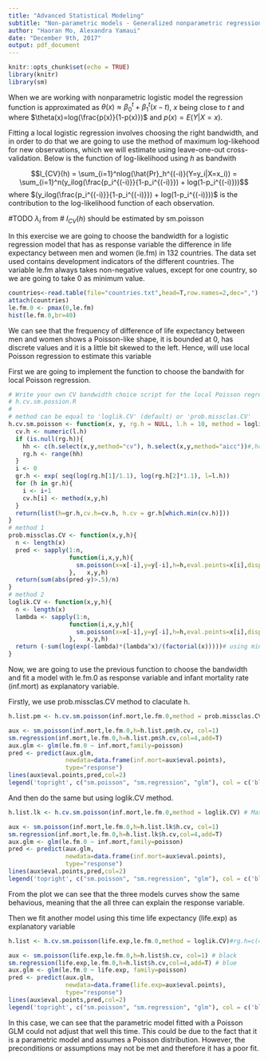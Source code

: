 ```yaml
---
title: "Advanced Statistical Modeling"
subtitle: "Non-parametric models - Generalized nonparametric regression model"
author: "Haoran Mo, Alexandra Yamaui"
date: "December 9th, 2017"
output: pdf_document
---
```


```r
knitr::opts_chunk$set(echo = TRUE)
library(knitr)
library(sm)
```

When we are working with nonparametric logistic model the regression function is approximated as $\theta(x)\approx\beta_0^t+\beta_1^t(x-t)$, $x$ being close to $t$ and where $\theta(x)=log(\frac{p(x)}{1-p(x)})$ and $p(x)=E(Y|X=x)$.

Fitting a local logistic regression involves choosing the right bandwidth, and in order to do that we are going to use the method of maximum log-likehood for new observations, which we will estimate using leave-one-out cross-validation. Below is the function of log-likelihood using $h$ as bandwith

$$l_{CV}(h) = \sum_{i=1}^nlog(\hat{Pr}_h^{(-i)}(Y=y_i|X=x_i)) = \sum_{i=1}^n(y_ilog(\frac{p_i^{(-i)}}{1-p_i^{(-i)}}) + log(1-p_i^{(-i)}))$$
where $(y_ilog(\frac{p_i^{(-i)}}{1-p_i^{(-i)}}) + log(1-p_i^{(-i)}))$ is the contribution to the log-likelihood function of  each observation.

#TODO $\lambda _i$ from
# $l_{CV}(h)$ should be estimated by sm.poisson

In this exercise we are going to choose the bandwidth for a logistic regression model that has as response variable the difference in life expectancy between men and women (le.fm) in 132 countries. The data set used contains development indicators of the different countries. The variable le.fm always takes non-negative values, except for one country, so we are going to take 0 as minimum value.
```r
countries<-read.table(file="countries.txt",head=T,row.names=2,dec=",")
attach(countries)
le.fm.0 <- pmax(0,le.fm)
hist(le.fm.0,br=40)
```

We can see that the frequency of difference of life expectancy between men and women shows a Poisson-like shape, it is bounded at 0, has discrete values and it is a little bit skewed to the left. Hence, will use local Poisson regression to estimate this variable

First we are going to implement the function to choose the bandwith for local Poisson regression.


```r

# Write your own CV bandwidth choice script for the local Poisson regression.
# h.cv.sm.possion.R
#
# method can be equal to 'loglik.CV' (default) or 'prob.missclas.CV'
h.cv.sm.poisson <- function(x, y, rg.h = NULL, l.h = 10, method = loglik.CV){
  cv.h <- numeric(l.h)
  if (is.null(rg.h)){
    hh <- c(h.select(x,y,method="cv"), h.select(x,y,method="aicc"))#,hcv(x,y))
    rg.h <- range(hh)
  }
  i <- 0
  gr.h <- exp( seq(log(rg.h[1]/1.1), log(rg.h[2]*1.1), l=l.h))
  for (h in gr.h){
    i <- i+1
    cv.h[i] <- method(x,y,h)
  }
  return(list(h=gr.h,cv.h=cv.h, h.cv = gr.h[which.min(cv.h)]))
}
# method 1
prob.missclas.CV <- function(x,y,h){
  n <- length(x)
  pred <- sapply(1:n, 
                 function(i,x,y,h){
                   sm.poisson(x=x[-i],y=y[-i],h=h,eval.points=x[i],display="none")$estimate
                 },   x,y,h)
  return(sum(abs(pred-y)>.5)/n)
}
# method 2
loglik.CV <- function(x,y,h){
  n <- length(x)
  lambda <- sapply(1:n, 
                 function(i,x,y,h){
                   sm.poisson(x=x[-i],y=y[-i],h=h,eval.points=x[i],display="none")$estimate
                 },   x,y,h)
  return (-sum(log(exp(-lambda)*(lambda^x)/(factorial(x)))))# using minus here is aim to keep using min later
}
```

Now, we are going to use the previous function to choose the bandwidth and fit a model with le.fm.0 as response variable and infant mortality rate (inf.mort) as explanatory variable.

Firstly, we use prob.missclas.CV method to claculate h.

```r
h.list.pm <- h.cv.sm.poisson(inf.mort,le.fm.0,method = prob.missclas.CV) # Minimizing the probability of misclassification of a new observation

aux <- sm.poisson(inf.mort,le.fm.0,h=h.list.pm$h.cv, col=1)
sm.regression(inf.mort,le.fm.0,h=h.list.pm$h.cv,col=4,add=T)
aux.glm <- glm(le.fm.0 ~ inf.mort,family=poisson)
pred <- predict(aux.glm, 
                newdata=data.frame(inf.mort=aux$eval.points),
                type="response")
lines(aux$eval.points,pred,col=2)
legend('topright', c("sm.poisson", "sm.regression", "glm"), col = c('black', 'blue', 'red'), lty = c(1, 1, 1))
```

And then do the same but using loglik.CV method.
```r
h.list.lk <- h.cv.sm.poisson(inf.mort,le.fm.0,method = loglik.CV) # Maximizing the log-likelihood of a new observation

aux <- sm.poisson(inf.mort,le.fm.0,h=h.list.lk$h.cv, col=1)
sm.regression(inf.mort,le.fm.0,h=h.list.lk$h.cv,col=4,add=T)
aux.glm <- glm(le.fm.0 ~ inf.mort,family=poisson)
pred <- predict(aux.glm, 
                newdata=data.frame(inf.mort=aux$eval.points),
                type="response")
lines(aux$eval.points,pred,col=2)
legend('topright', c("sm.poisson", "sm.regression", "glm"), col = c('black', 'blue', 'red'), lty = c(1, 1, 1))
```

From the plot we can see that the three models curves show the same behavious, meaning that the all three can explain the response variable.

Then we fit another model using this time life expectancy (life.exp) as explanatory variable
```r
h.list <- h.cv.sm.poisson(life.exp,le.fm.0,method = loglik.CV)#rg.h=c(4,11)

aux <- sm.poisson(life.exp,le.fm.0,h=h.list$h.cv, col=1) # black
sm.regression(life.exp,le.fm.0,h=h.list$h.cv,col=4,add=T) # blue
aux.glm <- glm(le.fm.0 ~ life.exp, family=poisson)
pred <- predict(aux.glm, 
                newdata=data.frame(life.exp=aux$eval.points),
                type="response")
lines(aux$eval.points,pred,col=2)
legend('topright', c("sm.poisson", "sm.regression", "glm"), col = c('black', 'blue', 'red'), lty = c(1, 1, 1))
```

In this case, we can see that the parametric model fitted with a Poisson GLM could not adjust that well this time. This could be due to the fact that it is a parametric model and assumes a Poisson distribution. However, the preconditions or assumptions may not be met and therefore it has a poor fit.